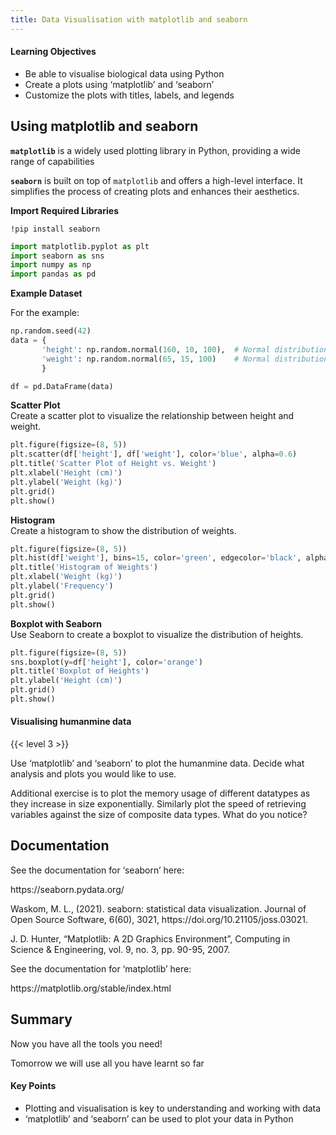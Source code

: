```yaml
---
title: Data Visualisation with matplotlib and seaborn
---
```


::: {.callout-tip}
#### Learning Objectives

- Be able to visualise biological data using Python
- Create a plots using 'matplotlib' and 'seaborn'
- Customize the plots with titles, labels, and legends
:::


## Using matplotlib and seaborn

**`matplotlib`** is a widely used plotting library in Python, providing a wide range of capabilities

**`seaborn`** is built on top of `matplotlib` and offers a high-level interface. It simplifies the process of creating plots and enhances their aesthetics.

**Import Required Libraries**  
 
`!pip install seaborn`
```python
import matplotlib.pyplot as plt 
import seaborn as sns 
import numpy as np
import pandas as pd
``` 

**Example Dataset**  

For the example: 

```python
np.random.seed(42)  
data = {  
       'height': np.random.normal(160, 10, 100),  # Normal distribution (mean=160, std=10)  
       'weight': np.random.normal(65, 15, 100)    # Normal distribution (mean=65, std=15)  
       } 

df = pd.DataFrame(data)
```

**Scatter Plot**  
Create a scatter plot to visualize the relationship between height and weight.

```python
plt.figure(figsize=(8, 5))  
plt.scatter(df['height'], df['weight'], color='blue', alpha=0.6) 
plt.title('Scatter Plot of Height vs. Weight')  
plt.xlabel('Height (cm)')  
plt.ylabel('Weight (kg)')  
plt.grid()  
plt.show()
```
**Histogram**  
Create a histogram to show the distribution of weights.

```python
plt.figure(figsize=(8, 5)) 
plt.hist(df['weight'], bins=15, color='green', edgecolor='black', alpha=0.7)  
plt.title('Histogram of Weights')  
plt.xlabel('Weight (kg)')  
plt.ylabel('Frequency')  
plt.grid()  
plt.show()
```

**Boxplot with Seaborn**  
Use Seaborn to create a boxplot to visualize the distribution of heights.

```python
plt.figure(figsize=(8, 5))  
sns.boxplot(y=df['height'], color='orange')  
plt.title('Boxplot of Heights')  
plt.ylabel('Height (cm)')  
plt.grid() 
plt.show()
```
::: {.callout-exercise}
#### Visualising humanmine data
{{< level 3 >}}

Use 'matplotlib' and 'seaborn' to plot the humanmine data. Decide what analysis and plots you would like to use.

Additional exercise is to plot the memory usage of different datatypes as they increase in size exponentially.
Similarly plot the speed of retrieving variables against the size of composite data types.
What do you notice?

:::


## Documentation

See the documentation for 'seaborn' here:

https://seaborn.pydata.org/

Waskom, M. L., (2021). seaborn: statistical data visualization. Journal of Open Source Software, 6(60), 3021, https://doi.org/10.21105/joss.03021.

J. D. Hunter, "Matplotlib: A 2D Graphics Environment", Computing in Science & Engineering, vol. 9, no. 3, pp. 90-95, 2007.

See the documentation for 'matplotlib' here:

https://matplotlib.org/stable/index.html



## Summary

Now you have all the tools you need! 

Tomorrow we will use all you have learnt so far

::: {.callout-tip}
#### Key Points

- Plotting and visualisation is key to understanding and working with data
- 'matplotlib' and 'seaborn' can be used to plot your data in Python

:::

